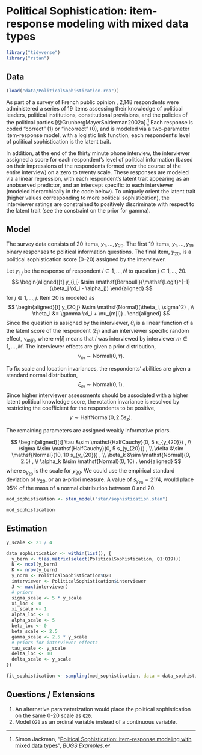 # Political Sophistication: item-response modeling with mixed data types {#sophistication}

```r
library("tidyverse")
library("rstan")
```

## Data

```r
(load("data/PoliticalSophistication.rda"))
```

As part of a survey of French public opinion , 2,148 respondents were
administered a series of 19 items assessing their knowledge of political
leaders, political institutions, constitutional provisions, and the policies of
the political parties [@GrunbergMayerSniderman2002a].[^sophistication-src] Each
response is coded "correct" (1) or "incorrect" (0), and is modeled via a
two-parameter item-response model, with a logistic link function; each
respondent's level of political sophistication is the latent trait.

In addition, at the end of the thirty minute phone interview, the interviewer
assigned a score for each respondent's level of political information (based on
their impressions of the respondents formed over the course of the entire
interview) on a zero to twenty scale. These responses are modeled via a linear
regression, with each respondent's latent trait appearing as an unobserved
predictor, and an intercept specific to each interviewer (modeled
hierarchically in the code below). To uniquely orient the latent trait (higher
values corresponding to more political sophistication),  the interviewer
ratings are constrained to positively discriminate with respect to the latent
trait (see the constraint on the prior for gamma).

## Model

The survey data consists of 20 items, $y_1, \dots, y_20$. The first 19 items, $y_1, \dots, y_19$ binary responses to political information questions.
The final item, $y_20$, is a political sophistication score (0--20) assigned by the interviewer.

Let $y_{i,j}$ be the response of respondent $i \in 1, \dots, N$ to question $j \in 1, \dots, 20$.
$$
\begin{aligned}[t]
y_{i,j} &\sim \mathsf{Bernoulli}(\mathsf{Logit}^{-1}(\beta_j \xi_i - \alpha_j))
\end{aligned}
$$
for $j \in 1, \dots, j$.
Item 20 is modeled as
$$
\begin{aligned}[t]
y_{20,j} &\sim \mathsf{Normal}(\theta_i, \sigma^2) , \\
\theta_i &= \gamma \xi_i + \nu_{m[i]} .
\end{aligned}
$$
Since the question is assigned by the interviewer, $\theta_i$ is a linear function of a the latent score of the respondent ($\xi_i$) and an interviewer specific random effect, $\nu_{m[i]}$, where $m[i]$ means that $i$ was interviewed by interviewer $m \in 1, \dots, M$.
The interviewer effects are given a prior distribution,
$$
\nu_m \sim \mathsf{Normal}(0, \tau)  .
$$

To fix scale and location invariances, the respondents' abilities are given a standard normal distribution,
$$
\xi_m \sim \mathsf{Normal}(0, 1) .
$$
Since higher interviewer assessments should be associated with a higher latent political knowledge score, the rotation invariance is resolved by restricting the coefficient for the respondents to be positive,
$$
\gamma \sim \mathsf{HalfNormal}(0, 2.5 s_z) .
$$

The remaining parameters are assigned weakly informative priors.

$$
\begin{aligned}[t]
\tau &\sim \mathsf{HalfCauchy}(0, 5 s_{y_{20}}) , \\
\sigma &\sim \mathsf{HalfCauchy}(0, 5 s_{y_{20}})  , \\
\delta &\sim \mathsf{Normal}(10, 10 s_{y_{20}}) , \\
\beta_k &\sim \mathsf{Normal}(0, 2.5) , \\
\alpha_k &\sim \mathsf{Normal}(0, 10) .
\end{aligned}
$$
where $s_{y_{20}}$ is the scale for $y_20$.
We could use the empirical standard deviation of $y_20$, or an a-priori measure.
A value of $s_{y_{20}} = 21 / 4$, would place 95% of the mass of a normal distribution between 0 and 20.

```r
mod_sophistication <- stan_model("stan/sophistication.stan")
```
```r
mod_sophistication
```

## Estimation

```r
y_scale <- 21 / 4

data_sophistication <- within(list(), {
  y_bern <- t(as.matrix(select(PoliticalSophistication, Q1:Q19)))
  N <- ncol(y_bern)
  K <- nrow(y_bern)
  y_norm <- PoliticalSophistication$Q20
  interviewer <- PoliticalSophistication$interviewer
  J <- max(interviewer)
  # priors
  sigma_scale <- 5 * y_scale
  xi_loc <- 0
  xi_scale <- 1
  alpha_loc <- 0
  alpha_scale <- 5
  beta_loc <- 0
  beta_scale <- 2.5
  gamma_scale <- 2.5 * y_scale
  # priors for interviewer effects
  tau_scale <- y_scale
  delta_loc <- 10
  delta_scale <- y_scale
})
```

```r
fit_sophistication <- sampling(mod_sophistication, data = data_sophistication, init = 0, chains = 1)
```

## Questions / Extensions

1.  An alternative parameterization would place the political sophistication on the same 0-20 scale as `Q20`.
1.  Model `Q20` as an ordinal variable instead of a continuous variable.

[^sophistication-src]: Simon Jackman, "[Political Sophistication: item-response modeling with mixed data types](https://web-beta.archive.org/web/*/http://jackman.stanford.edu:80/mcmc/sophistication2002.odc)", *BUGS Examples*.

